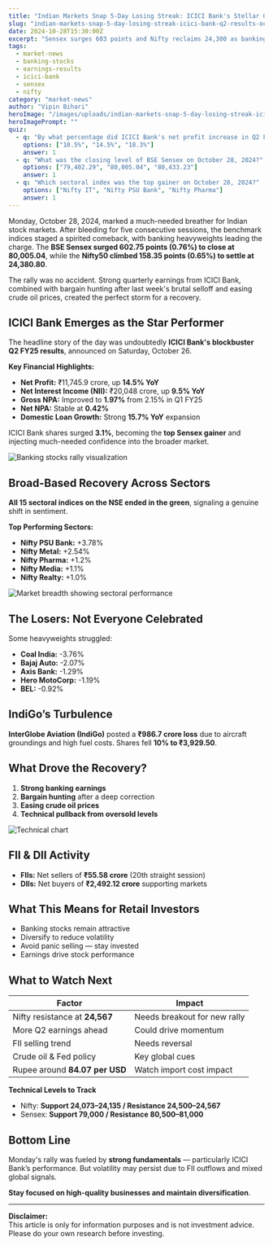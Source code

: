 ```yaml
---
title: "Indian Markets Snap 5-Day Losing Streak: ICICI Bank's Stellar Q2 Results Drive Banking Rally"
slug: "indian-markets-snap-5-day-losing-streak-icici-bank-q2-results-october-2024"
date: 2024-10-28T15:30:00Z
excerpt: "Sensex surges 603 points and Nifty reclaims 24,300 as banking stocks lead a massive comeback on Monday, October 28, 2024. ICICI Bank's 14.5% profit jump and improving asset quality spark investor confidence after a brutal week of losses."
tags:
  - market-news
  - banking-stocks
  - earnings-results
  - icici-bank
  - sensex
  - nifty
category: "market-news"
author: "Vipin Bihari"
heroImage: "/images/uploads/indian-markets-snap-5-day-losing-streak-icici-bank-q2-results-october-2024/hero-image.jpg"
heroImagePrompt: ""
quiz:
  - q: "By what percentage did ICICI Bank's net profit increase in Q2 FY25?"
    options: ["10.5%", "14.5%", "18.3%"]
    answer: 1
  - q: "What was the closing level of BSE Sensex on October 28, 2024?"
    options: ["79,402.29", "80,005.04", "80,433.23"]
    answer: 1
  - q: "Which sectoral index was the top gainer on October 28, 2024?"
    options: ["Nifty IT", "Nifty PSU Bank", "Nifty Pharma"]
    answer: 1
---
```


Monday, October 28, 2024, marked a much-needed breather for Indian stock markets. After bleeding for five consecutive sessions, the benchmark indices staged a spirited comeback, with banking heavyweights leading the charge. The **BSE Sensex surged 602.75 points (0.76%) to close at 80,005.04**, while the **Nifty50 climbed 158.35 points (0.65%) to settle at 24,380.80**.

The rally was no accident. Strong quarterly earnings from ICICI Bank, combined with bargain hunting after last week's brutal selloff and easing crude oil prices, created the perfect storm for a recovery.

## ICICI Bank Emerges as the Star Performer

The headline story of the day was undoubtedly **ICICI Bank's blockbuster Q2 FY25 results**, announced on Saturday, October 26.

**Key Financial Highlights:**

- **Net Profit:** ₹11,745.9 crore, up **14.5% YoY**
- **Net Interest Income (NII):** ₹20,048 crore, up **9.5% YoY**
- **Gross NPA:** Improved to **1.97%** from 2.15% in Q1 FY25
- **Net NPA:** Stable at **0.42%**
- **Domestic Loan Growth:** Strong **15.7% YoY** expansion

ICICI Bank shares surged **3.1%**, becoming the **top Sensex gainer** and injecting much-needed confidence into the broader market.

![Banking stocks rally visualization](/images/uploads/indian-markets-snap-5-day-losing-streak-icici-bank-q2-results-october-2024/banking-sector-rally.png)

## Broad-Based Recovery Across Sectors

**All 15 sectoral indices on the NSE ended in the green**, signaling a genuine shift in sentiment.

**Top Performing Sectors:**

- **Nifty PSU Bank:** +3.78%
- **Nifty Metal:** +2.54%
- **Nifty Pharma:** +1.2%
- **Nifty Media:** +1.1%
- **Nifty Realty:** +1.0%

![Market breadth showing sectoral performance](/images/uploads/indian-markets-snap-5-day-losing-streak-icici-bank-q2-results-october-2024/sectoral-performance.png)

## The Losers: Not Everyone Celebrated

Some heavyweights struggled:

- **Coal India:** -3.76%
- **Bajaj Auto:** -2.07%
- **Axis Bank:** -1.29%
- **Hero MotoCorp:** -1.19%
- **BEL:** -0.92%

## IndiGo’s Turbulence

**InterGlobe Aviation (IndiGo)** posted a **₹986.7 crore loss** due to aircraft groundings and high fuel costs. Shares fell **10% to ₹3,929.50**.

## What Drove the Recovery?

1. **Strong banking earnings**
2. **Bargain hunting** after a deep correction
3. **Easing crude oil prices**
4. **Technical pullback from oversold levels**

![Technical chart](/images/uploads/indian-markets-snap-5-day-losing-streak-icici-bank-q2-results-october-2024/nifty-technical-levels.png)

## FII & DII Activity

- **FIIs:** Net sellers of **₹55.58 crore** (20th straight session)
- **DIIs:** Net buyers of **₹2,492.12 crore** supporting markets

## What This Means for Retail Investors

- Banking stocks remain attractive
- Diversify to reduce volatility
- Avoid panic selling — stay invested
- Earnings drive stock performance

## What to Watch Next

| Factor | Impact |
|--------|--------|
| Nifty resistance at **24,567** | Needs breakout for new rally |
| More Q2 earnings ahead | Could drive momentum |
| FII selling trend | Needs reversal |
| Crude oil & Fed policy | Key global cues |
| Rupee around **84.07 per USD** | Watch import cost impact |

**Technical Levels to Track**

- Nifty: **Support 24,073–24,135 / Resistance 24,500–24,567**
- Sensex: **Support 79,000 / Resistance 80,500–81,000**

## Bottom Line

Monday's rally was fueled by **strong fundamentals** — particularly ICICI Bank’s performance. But volatility may persist due to FII outflows and mixed global signals. 

**Stay focused on high-quality businesses and maintain diversification**.

---

**Disclaimer:**  
This article is only for information purposes and is not investment advice. Please do your own research before investing.

